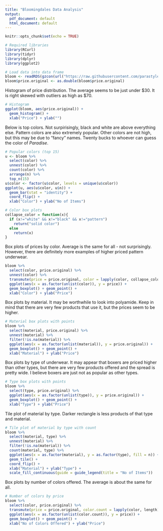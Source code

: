 ```yaml
---
title: "Bloomingdales Data Analysis"
output:
  pdf_document: default
  html_document: default
---
```


```r
knitr::opts_chunk$set(echo = TRUE)
```

```r
# Required libraries
library(RCurl)
library(tidyr)
library(dplyr)
library(ggplot2)

# Load data into data frame
bloom <- readRDS(gzcon(url("https://raw.githubusercontent.com/parastyle/DATA-607---Final-Project-/master/Data/bloomingdales.rds")))
bloom$price.original <- as.double(bloom$price.original)
```

Histogram of price distribution. The average seems to be just under $30. It is right skewed with outliers as high as $70.

```r
# Histogram
ggplot(bloom, aes(price.original)) + 
  geom_histogram() + 
  xlab("Price") + ylab("")
```

\newpage
Below is top colors. Not surpirisingly, black and white are above everything else. Pattern colors are also extremely popular. Other colors are not high, but this may be due to "fancy" names. Twenty bucks to whoever can guess the color of *Paradise*. 

```r
# Popular colors (top 15)
u <- bloom %>% 
  select(color) %>% 
  unnest(color) %>% 
  count(color) %>% 
  arrange(n) %>% 
  top_n(15)
u$color <- factor(u$color, levels = unique(u$color))
ggplot(u, aes(u$color, u$n)) + 
  geom_bar(stat = "identity") + 
  coord_flip() + 
  xlab("Color") + ylab("No of Items")
```

```r
# Color box plots
collapse_color = function(x){
  if (x!="white" && x!="black" && x!="pattern")
    return("solid color")
  else 
    return(x)
}
```
\newpage
Box plots of prices by color. Average is the same for all - not surprisingly. However, there are definitely more examples of higher priced pattern underwear.

```r
bloom %>% 
  select(color, price.original) %>% 
  unnest(color) %>% 
  transmute(price = price.original, color = lapply(color, collapse_color)) %>% 
  ggplot(aes(x = as.factor(unlist(color)), y = price)) + 
  geom_boxplot() + geom_point() + 
  xlab("Color") + ylab("Price")
```
\newpage
Box plots by material. It may be worthwhile to look into polyamide. Keep in mind that there are very few products that use it, but the prices seem to be higher. 

```r
# Material box plots with points
bloom %>% 
  select(material, price.original) %>% 
  unnest(material) %>% 
  filter(!is.na(material)) %>% 
  ggplot(aes(x = as.factor(unlist(material)), y = price.original)) + 
  geom_boxplot() + geom_point() + 
  xlab("Material") + ylab("Price")
```
\newpage
Box plots by type of underwear. It may appear that boxers are priced higher than other types, but there are very few products offered and the spread is pretty wide. I believe boxers are just not as popular as other types.

```r
# Type box plots with points
bloom %>% 
  select(type, price.original) %>% 
  ggplot(aes(x = as.factor(unlist(type)), y = price.original)) + 
  geom_boxplot() + geom_point() + 
  xlab("Type") + ylab("Price")
```
\newpage
Tile plot of material by type. Darker rectangle is less products of that type and material. 

```r
# Tile plot of material by type with count
bloom %>% 
  select(material, type) %>% 
  unnest(material) %>% 
  filter(!is.na(material)) %>% 
  count(material, type) %>% 
  ggplot(aes(x = as.factor(material), y = as.factor(type), fill = n)) + 
  geom_tile() + 
  coord_flip() + 
  xlab("Material") + ylab("Type") + 
  scale_fill_continuous(guide = guide_legend(title = "No of Items"))
```
\newpage
Box plots by number of colors offered. The average is about the same for all.

```r
# Number of colors by price
bloom %>% 
  select(color, price.original) %>% 
  transmute(price = price.original, color.count = lapply(color, length)) %>% 
  ggplot(aes(x = as.factor(unlist(color.count)), y = price)) + 
  geom_boxplot() + geom_point() + 
  xlab("No of Colors Offered") + ylab("Price")
```